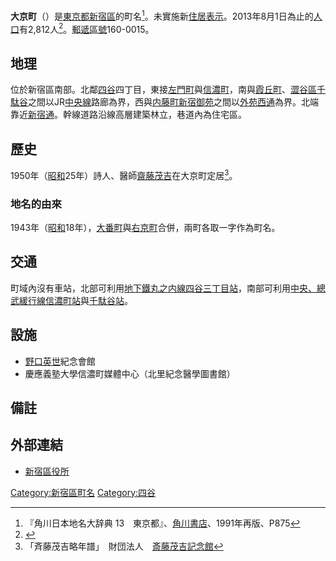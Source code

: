 {{Pathnav|日本|東京都|新宿區|frame=1}}
{{Infobox Settlement
|official_name = 大京町
|native_name =
|settlement_type = [[町|町]]
|image_skyline = Hideyo noguchi memorial hall daikyocho.JPG
|imagesize = 250px
|image_caption = [[野口英世|野口英世]]紀念會館
|image_flag =
|image_seal =
| image_map =
| map_caption =
| pushpin_map =
|subdivision_type = [[國家|國家]]
|subdivision_name = [[File:Flag_of_Japan.svg|border]] [[日本|日本]]
|subdivision_type1 = [[都道府縣|都道府縣]]
|subdivision_name1 = [[File:Flag_of_Tokyo_Prefecture.svg|25px]] [[東京都|東京都]]
|subdivision_type2 = [[東京都區部|特別區]]
|subdivision_name2 = [[File:Flag_of_Shinjuku,_Tokyo.svg|25px]] [[新宿區|新宿區]]
|established_title =
|established_date =
|government_type =
|leader_title =
|leader_name =
|area_magnitude =
|area_total_sq_mi =
|area_total_km2 =
|area_land_sq_mi =
|area_land_km2 =
|area_urban_sq_mi =
|area_urban_km2 =
|area_metro_km2 =
|area_metro_sq_mi =
|population_as_of= 2013年（平成25年）8月1日
|population_footnotes =
|population_total = 2812
|population_urban =
|population_metro =
|population_density_sq_mi =
|population_density_km2 =
| timezone = [[日本標準時間|JST]]
| utc_offset = +9
|timezone_DST =
|utc_offset_DST =
|latd=|latm=|lats=|latNS=
|longd=|longm=|longs=|longEW=
|elevation_footnotes=
|elevation_m =
|elevation_ft =
|postal_code_type = [[郵遞區號|郵遞區號]]
|postal_code = 160-0015
|area_code =
|website =
|footnotes =
}}
'''大京町'''（{{jpn|j=大京町|hg=だいきょうちょう|rm=Daikyōchō|f=y}}）是[[東京都|東京都]][[新宿區|新宿區]]的町名<ref name="kado">『角川日本地名大辞典 13　東京都』、[[角川書店|角川書店]]、1991年再版、P875</ref>。未實施新[[住居表示|住居表示]]。2013年8月1日為止的[[人口|人口]]有2,812人<ref>{{Cite web |url=http://www.city.shinjuku.lg.jp/content/000130038.xls |title=新宿区　住民基本台帳の町丁別世帯数及び男女別人口（日本人と外国人の合計） |accessdate=2013-08-09 |archive-date=2014-08-19 |archive-url=https://web.archive.org/web/20140819083633/http://www.city.shinjuku.lg.jp/content/000130038.xls |dead-url=no }}</ref>。[[郵遞區號|郵遞區號]]160-0015。

== 地理 ==
位於新宿區南部。北鄰[[四谷|四谷]]四丁目，東接[[左門町|左門町]]與[[信濃町_(新宿區)|信濃町]]，南與[[霞丘町|霞丘町]]、[[澀谷區|澀谷區]][[千駄谷|千駄谷]]之間以JR[[中央線快速|中央線]]路廊為界，西與[[内藤町|内藤町]][[新宿御苑|新宿御苑]]之間以[[外苑西通|外苑西通]]為界。北端靠近[[新宿通|新宿通]]。幹線道路沿線高層建築林立，巷道內為住宅區。

==歷史==
1950年（[[昭和|昭和]]25年）詩人、醫師[[齋藤茂吉|齋藤茂吉]]在大京町定居<ref name="kinennkan">「斉藤茂吉略年譜」　財団法人　[[斎藤茂吉記念館|斎藤茂吉記念館]]</ref>。

===地名的由來===
1943年（[[昭和|昭和]]18年），[[大番町|大番町]]與[[右京町_(淀橋區)|右京町]]合併，兩町各取一字作為町名。

==交通==
町域內沒有車站，北部可利用[[東京地下鐵丸之内線|地下鐵丸之内線]][[四谷三丁目站|四谷三丁目站]]，南部可利用[[中央、總武緩行線|中央、總武緩行線]][[信濃町站|信濃町站]]與[[千駄谷站|千駄谷站]]。

== 設施 ==
* [[野口英世|野口英世]]紀念會館
* 慶應義塾大學信濃町媒體中心（北里紀念醫學圖書館）

== 備註 ==
{{reflist}}

== 外部連結 ==
* [http://www.city.shinjuku.lg.jp/ 新宿區役所]{{Wayback|url=http://www.city.shinjuku.lg.jp/ |date=20130630141142 }}

{{新宿區的町名}}

{{DEFAULTSORT:Daikyocho}}
[[Category:新宿區町名|Category:新宿區町名]]
[[Category:四谷|Category:四谷]]